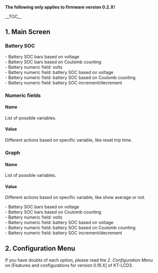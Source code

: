 '''The following only applies to firmware version 0.2.X!'''

__TOC__

== 1. Main Screen ==

=== Battery SOC ===

- Battery SOC bars based on voltage<br>
- Battery SOC bars based on Coulomb counting<br>

- Battery numeric field: volts<br>
- Battery numeric field: battery SOC based on voltage<br>
- Battery numeric field: battery SOC based on Coulomb counting<br>
- Battery numeric field: battery SOC increment/decrement<br>

=== Numeric fields ===

==== Name ====

List of possible variables.

==== Value ====

Different actions based on specific variable, like reset trip time.

=== Graph ===

==== Name ====

List of possible variables.

==== Value ====

Different actions based on specific variable, like show average or not.





- Battery SOC bars based on voltage<br>
- Battery SOC bars based on Coulomb counting<br>

- Battery numeric field: volts<br>
- Battery numeric field: battery SOC based on voltage<br>
- Battery numeric field: battery SOC based on Coulomb counting<br>
- Battery numeric field: battery SOC increment/decrement<br>

== 2. Configuration Menu ==

If you have doubts of each option, please read the ''2. Configuration Menu'' on [Features and configurations for version 0.19.X] of KT-LCD3.